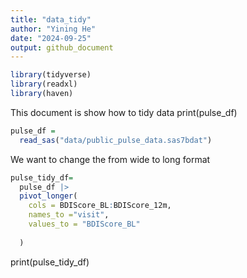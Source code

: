 ```yaml
---
title: "data_tidy"
author: "Yining He"
date: "2024-09-25"
output: github_document
---
```

```r
library(tidyverse)
library(readxl)
library(haven)
```
This document is show how to tidy data
print(pulse_df)

```r
pulse_df =
  read_sas("data/public_pulse_data.sas7bdat")
```
We want to change the from wide to long format

```r
pulse_tidy_df=
  pulse_df |>
  pivot_longer(
    cols = BDIScore_BL:BDIScore_12m,
    names_to ="visit",
    values_to = "BDIScore_BL"
    
  )

```
print(pulse_tidy_df)









